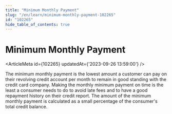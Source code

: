 ```yaml
---
title: "Minimum Monthly Payment"
slug: "/en/learn/minimum-monthly-payment-102265"
id: "102265"
hide_table_of_contents: true
---
```



# Minimum Monthly Payment

<ArticleMeta id={102265} updatedAt={'2023-09-26 13:59:00'} />
<div className='border-solid border-b border-t-0 my-4 border-[var(--ifm-color-gray-300)]' />

The minimum monthly payment is the lowest amount a customer can pay on their revolving credit account per month to remain in good standing with the credit card company. Making the monthly minimum payment on time is the least a consumer needs to do to avoid late fees and to have a good repayment history on their credit report. The amount of the minimum monthly payment is calculated as a small percentage of the consumer's total credit balance.
